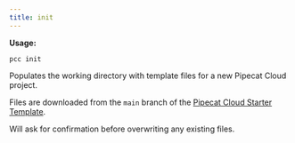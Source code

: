```yaml
---
title: init
---
```


**Usage:**

```shell
pcc init
```

Populates the working directory with template files for a new Pipecat Cloud project.

Files are downloaded from the `main` branch of the [Pipecat Cloud Starter Template](https://github.com/daily-co/pipecat-cloud-starter).

Will ask for confirmation before overwriting any existing files.